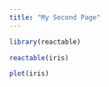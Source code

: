 ```yaml
---
title: "My Second Page"
---
```


```r
library(reactable)
```

```r
reactable(iris)
```

```r
plot(iris)
```

